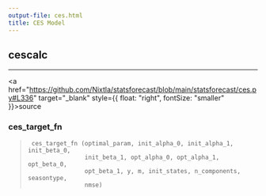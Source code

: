 ```yaml
---
output-file: ces.html
title: CES Model
---
```



## cescalc

------------------------------------------------------------------------

<a
href="https://github.com/Nixtla/statsforecast/blob/main/statsforecast/ces.py#L336"
target="_blank" style={{ float: "right", fontSize: "smaller" }}>source</a>

### ces_target_fn

> ``` text
>  ces_target_fn (optimal_param, init_alpha_0, init_alpha_1, init_beta_0,
>                 init_beta_1, opt_alpha_0, opt_alpha_1, opt_beta_0,
>                 opt_beta_1, y, m, init_states, n_components, seasontype,
>                 nmse)
> ```

